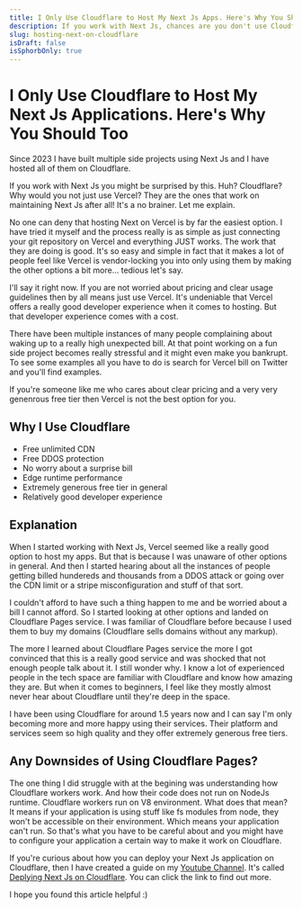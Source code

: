 ```yaml
---
title: I Only Use Cloudflare to Host My Next Js Apps. Here's Why You Should Too
description: If you work with Next Js, chances are you don't use Cloudflare to host your app. Let me convince you why you should.
slug: hosting-next-on-cloudflare
isDraft: false
isSphorbOnly: true
---
```


# I Only Use Cloudflare to Host My Next Js Applications. Here's Why You Should Too

Since 2023 I have built multiple side projects using Next Js and I have hosted all of them on Cloudflare.

If you work with Next Js you might be surprised by this. Huh? Cloudflare? Why would you not just use Vercel? They are the ones that work on maintaining Next Js after all! It's a no brainer. Let me explain.

No one can deny that hosting Next on Vercel is by far the easiest option. I have tried it myself and the process really is as simple as just connecting your git repository on Vercel and everything JUST works. The work that they are doing is good. It's so easy and simple in fact that it makes a lot of people feel like Vercel is vendor-locking you into only using them by making the other options a bit more... tedious let's say.

I'll say it right now. If you are not worried about pricing and clear usage guidelines then by all means just use Vercel. It's undeniable that Vercel offers a really good developer experience when it comes to hosting. But that developer experience comes with a cost.

There have been multiple instances of many people complaining about waking up to a really high unexpected bill. At that point working on a fun side project becomes really stressful and it might even make you bankrupt. To see some examples all you have to do is search for Vercel bill on Twitter and you'll find examples.

If you're someone like me who cares about clear pricing and a very very genenrous free tier then Vercel is not the best option for you.

## Why I Use Cloudflare

- Free unlimited CDN
- Free DDOS protection
- No worry about a surprise bill
- Edge runtime performance
- Extremely generous free tier in general
- Relatively good developer experience

## Explanation

When I started working with Next Js, Vercel seemed like a really good option to host my apps. But that is because I was unaware of other options in general. And then I started hearing about all the instances of people getting billed hundereds and thousands from a DDOS attack or going over the CDN limit or a stripe misconfiguration and stuff of that sort.

I couldn't afford to have such a thing happen to me and be worried about a bill I cannot afford. So I started looking at other options and landed on Cloudflare Pages service. I was familiar of Cloudflare before because I used them to buy my domains (Cloudflare sells domains without any markup).

The more I learned about Cloudflare Pages service the more I got convinced that this is a really good service and was shocked that not enough people talk about it. I still wonder why. I know a lot of experienced people in the tech space are familiar with Cloudflare and know how amazing they are. But when it comes to beginners, I feel like they mostly almost never hear about Cloudflare until they're deep in the space.

I have been using Cloudflare for around 1.5 years now and I can say I'm only becoming more and more happy using their services. Their platform and services seem so high quality and they offer extremely generous free tiers.

## Any Downsides of Using Cloudflare Pages?

The one thing I did struggle with at the begining was understanding how Cloudflare workers work. And how their code does not run on NodeJs runtime. Cloudflare workers run on V8 environment. What does that mean? It means if your application is using stuff like fs modules from node, they won't be accessible on their environment. Which means your application can't run. So that's what you have to be careful about and you might have to configure your application a certain way to make it work on Cloudflare.

If you're curious about how you can deploy your Next Js application on Cloudflare, then I have created a guide on my [Youtube Channel](https://youtube.com/@sphorb). It's called [Deplying Next Js on Cloudflare](https://www.youtube.com/watch?v=A49jpNN4omY). You can click the link to find out more.

I hope you found this article helpful :)
